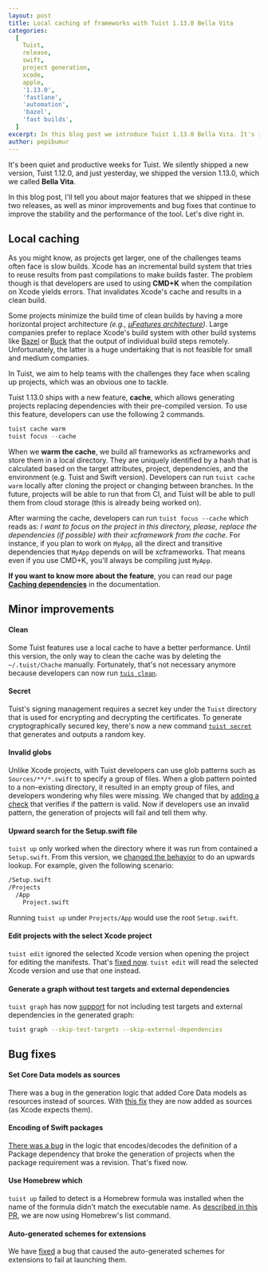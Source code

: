```yaml
---
layout: post
title: Local caching of frameworks with Tuist 1.13.0 Bella Vita
categories:
  [
    Tuist,
    release,
    swift,
    project generation,
    xcode,
    apple,
    '1.13.0',
    'fastlane',
    'automation',
    'bazel',
    'fast builds',
  ]
excerpt: In this blog post we introduce Tuist 1.13.0 Bella Vita. It's is a huge leap forward for Tuist because it introduces a new feature, local cache, to help teams speed up their buidls. This version also ships with significant improvements and some bug fixes.
author: pepibumur
---
```


It's been quiet and productive weeks for Tuist.
We silently shipped a new version, Tuist 1.12.0,
and just yesterday,
we shipped the version 1.13.0,
which we called **Bella Vita**.

In this blog post,
I'll tell you about major features that we shipped in these two releases,
as well as minor improvements and bug fixes that continue to improve the stability and the performance of the tool.
Let's dive right in.

## Local caching

As you might know,
as projects get larger, one of the challenges teams often face is slow builds.
Xcode has an incremental build system that tries to reuse results from past compilations to make builds faster.
The problem though is that developers are used to using **CMD+K** when the compilation on Xcode yields errors.
That invalidates Xcode's cache and results in a clean build.

Some projects minimize the build time of clean builds by having a more horizontal project architecture _(e.g., [µFeatures architecture](/docs/building-at-scale/microfeatures/))_. Large companies prefer to replace Xcode's build system with other build systems like [Bazel](https://bazel.build) or [Buck](https://buck.build/) that the output of individual build steps remotely. Unfortunately, the latter is a huge undertaking that is not feasible for small and medium companies.

In Tuist, we aim to help teams with the challenges they face when scaling up projects, which was an obvious one to tackle.

Tuist 1.13.0 ships with a new feature, **cache**, which allows generating projects replacing dependencies with their pre-compiled version. To use this feature, developers can use the following 2 commands.

```swift
tuist cache warm
tuist focus --cache
```

When we **warm the cache**, we build all frameworks as xcframeworks and store them in a local directory. They are uniquely identified by a hash that is calculated based on the target attributes, project, dependencies, and the environment (e.g. Tuist and Swift version). Developers can run `tuist cache warm` locally after cloning the project or changing between branches. In the future, projects will be able to run that from CI, and Tuist will be able to pull them from cloud storage (this is already being worked on).

After warming the cache, developers can run `tuist focus --cache` which reads as: _I want to focus on the project in this directory, please, replace the dependencies (if possible) with their xcframework from the cache_. For instance, if you plan to work on `MyApp`, all the direct and transitive dependencies that `MyApp` depends on will be xcframeworks. That means even if you use CMD+K, you'll always be compiling just `MyApp`.

**If you want to know more about the feature**, you can read our page [**Caching dependencies**](/docs/building-at-scale/caching/) in the documentation.

<Message
  info
  title="Your feedback is important"
  description="The biggest challenge for this feature is to be able to handle all project scenarios gracefully. For that reason, any feedback you can provide from your projects is precious. It's possible that the first time you try to warm the cache, it fails to compile xcframeworks. If that's the case, we'd love to know why and help you get it working."
/>

## Minor improvements

#### Clean

Some Tuist features use a local cache to have a better performance. Until this version, the only way to clean the cache was by deleting the `~/.tuist/Chache` manually. Fortunately, that's not necessary anymore because developers can now run [`tuis clean`](https://github.com/tuist/tuist/pull/1516).

#### Secret

Tuist's signing management requires a secret key under the `Tuist` directory that is used for encrypting and decrypting the certificates. To generate cryptographically secured key, there's now a new command [`tuist secret`](https://github.com/tuist/tuist/pull/1471) that generates and outputs a random key.

#### Invalid globs

Unlike Xcode projects, with Tuist developers can use glob patterns such as `Sources/**/*.swift` to specify a group of files.
When a glob pattern pointed to a non-existing directory, it resulted in an empty group of files, and developers wondering why files were missing.
We changed that by [adding a check](https://github.com/tuist/tuist/pull/1523) that verifies if the pattern is valid. Now if developers use an invalid pattern, the generation of projects will fail and tell them why.

#### Upward search for the Setup.swift file

`tuist up` only worked when the directory where it was run from contained a `Setup.swift`.
From this version, we [changed the behavior](https://github.com/tuist/tuist/pull/1513) to do an upwards lookup. For example, given the following scenario:

```bash
/Setup.swift
/Projects
  /App
    Project.swift
```

Running `tuist up` under `Projects/App` would use the root `Setup.swift`.

#### Edit projects with the select Xcode project

`tuist edit` ignored the selected Xcode version when opening the project for editing the manifests. That's [fixed now](https://github.com/tuist/tuist/pull/1511). `tuist edit` will read the selected Xcode version and use that one instead.

#### Generate a graph without test targets and external dependencies

`tuist graph` has now [support](https://github.com/tuist/tuist/pull/1540) for not including test targets and external dependencies in the generated graph:

```bash
tuist graph --skip-test-targets --skip-external-dependencies
```

## Bug fixes

#### Set Core Data models as sources

There was a bug in the generation logic that added Core Data models as resources instead of sources. With [this fix](https://github.com/tuist/tuist/pull/1542) they are now added as sources (as Xcode expects them).

#### Encoding of Swift packages

[There was a bug](https://github.com/tuist/tuist/pull/1558) in the logic that encodes/decodes the definition of a Package dependency that broke the generation of projects when the package requirement was a revision. That's fixed now.

#### Use Homebrew which

`tuist up` failed to detect is a Homebrew formula was installed when the name of the formula didn't match the executable name. As [described in this PR](https://github.com/tuist/tuist/pull/1544), we are now using Homebrew's list command.

#### Auto-generated schemes for extensions

We have [fixed](https://github.com/tuist/tuist/pull/1545) a bug that caused the auto-generated schemes for extensions to fail at launching them.
